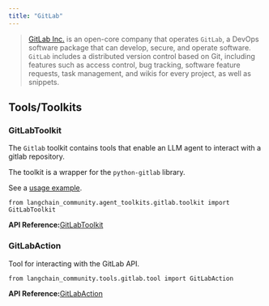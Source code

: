 ```yaml
---
title: "GitLab"
---
```


> [GitLab Inc.](https://about.gitlab.com/) is an open-core company that operates `GitLab`, a DevOps software package that can develop, secure, and operate software. `GitLab` includes a distributed version control based on Git, including features such as access control, bug tracking, software feature requests, task management, and wikis for every project, as well as snippets.

## Tools/Toolkits

### GitLabToolkit

The `Gitlab` toolkit contains tools that enable an LLM agent to interact with a gitlab repository.

The toolkit is a wrapper for the `python-gitlab` library.

See a [usage example](/src/oss/integrations/tools/gitlab).

```
from langchain_community.agent_toolkits.gitlab.toolkit import GitLabToolkit
```

**API Reference:**[GitLabToolkit](https://python.langchain.com/api_reference/community/agent_toolkits/langchain_community.agent_toolkits.gitlab.toolkit.GitLabToolkit.html)

### GitLabAction

Tool for interacting with the GitLab API.

```
from langchain_community.tools.gitlab.tool import GitLabAction
```

**API Reference:**[GitLabAction](https://python.langchain.com/api_reference/community/tools/langchain_community.tools.gitlab.tool.GitLabAction.html)

